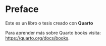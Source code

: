 # Preface {.unnumbered}

Este es un libro o tesis creado con **Quarto**

Para aprender más sobre Quarto books visita: <https://quarto.org/docs/books>.
